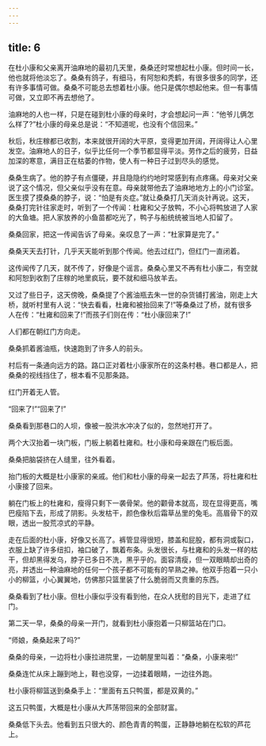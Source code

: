 ```yaml
---
---
---
```

title: 6
---



在杜小康和父亲离开油麻地的最初几天里，桑桑还时常想起杜小康。但时间一长，他也就将他淡忘了。桑桑有鸽子，有细马，有阿恕和秃鹤，有很多很多的同学，还有许多事情可做。桑桑不可能总去想着杜小康。他只是偶尔想起他来。但一有事情可做，又立即不再去想他了。

油麻地的人也一样，只是在碰到杜小康的母亲时，才会想起问一声：“他爷儿俩怎么样了?”杜小康的母亲总是说：“不知道呢，也没有个信回来。”

秋后，秋庄稼都已收割，本来就很开阔的大平原，变得更加开阔，开阔得让人心里发空。油麻地人的日子，似乎比任何一个季节都显得平淡。劳作之后的疲劳，日益加深的寒意，满目正在枯萎的作物，使人有一种日子过到尽头的感觉。

桑桑生病了。他的脖子有点僵硬，并且隐隐约约地时常感到有点疼痛。母亲对父亲说了这个情况，但父亲似乎没有在意。母亲就带他去了油麻地地方上的小门诊室。医生摸了摸桑桑的脖子，说：“怕是有炎症。”就让桑桑打几天消炎针再说。这天，桑桑打完针往家走时，听到了一个传闻：杜雍和父子放鸭，不小心将鸭放进了人家的大鱼塘。把人家放养的小鱼苗都吃光了，鸭子与船统统被当地人扣留了。

桑桑回家，把这一传闻告诉了母亲。亲叹息了一声：“杜家算是完了。”

桑桑天天去打针，几乎天天能听到那个传闻。他去过红门，但红门一直闭着。

这传闻传了几天，就不传了，好像是个谣言。桑桑心里又不再有杜小康二，有空就和阿恕到收割了庄稼的地里疯玩，要不就和细马放羊去。

又过了些日子，这天傍晚，桑桑提了个酱油瓶去朱一世的杂货铺打酱油，刚走上大桥，就听村里有人说：“快去看看，杜雍和被抬回来了!”等桑桑过了桥，就有很多人在传：“杜雍和回来了!”而孩子们则在传：“杜小康回来了!”

人们都在朝红门方向走。

桑桑抓着酱油瓶，快速跑到了许多人的前头。

村后有一条通向远方的路。路口正对着杜小康家所在的这条村巷。巷口都是人，把桑桑的视线挡住了，根本看不见那条路。

红门开着无人管。

“回来了!”“回来了!”

桑桑看到那巷口的人坝，像被一股洪水冲决了似的，忽然地打开了。

两个大汉抬着一块门板，门板上躺着杜雍和。杜小康和母亲跟在门板后面。

桑桑把脑袋挤在人缝里，往外看着。

抬门板的大概是杜小康家的亲戚。他们和杜小康的母亲一起去了芦荡，将杜雍和杜小康接了回来。

躺在门板上的杜雍和，瘦得只剩下一袭骨架。他的颧骨本就高，现在显得更高，嘴巴瘦陷下去，形成了阴影。头发枯干，颜色像秋后霜草丛里的兔毛。高眉骨下的双眼，透出一股荒凉式的平静。

走在后面的杜小康，好像又长高了。裤管显得很短，膝盖和屁股，都有洞或裂口，衣服上缺了许多纽扣，袖口破了，飘着布条。头发很长，与杜雍和的头发一样的枯干，但却黑得发乌，脖子已多日不洗，黑乎乎的。面容清瘦，但一双眼睛却出奇的亮，并透出一种油麻地的任何一个孩子都不可能有的早熟之神。他双手抱着一只小小的柳篮，小心翼翼地，仿佛那只篮里装了什么脆弱而又贵重的东西。

桑桑看到了杜小康。但杜小康似乎没有看到他，在众人抚慰的目光下，走进了红门。

第二天一早，桑桑的母亲一开门，就看到杜小康抱着一只柳篮站在门口。

“师娘，桑桑起来了吗?”

桑桑的母亲，一边将杜小康拉进院里，一边朝屋里叫着：“桑桑，小康来啦!”

桑桑连忙从床上蹦到地上，鞋也没穿，一边揉着眼睛，一边往外跑。

杜小康将柳篮送到桑桑手上：“里面有五只鸭蛋，都是双黄的。”

这五只鸭蛋，大概是杜小康从大芦荡带回来的全部财富。

桑桑低下头去。他看到五只很大的、颜色青青的鸭蛋，正静静地躺在松软的芦花上。